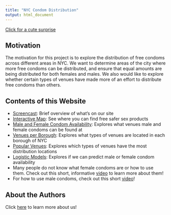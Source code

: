 ```yaml
---
title: "NYC Condom Distribution"
output: html_document
---
```


[Click for a cute surprise](images/condom_cartoon.jpeg)

## Motivation

The motivation for this project is to explore the distribution of free condoms across different areas in NYC. We want to determine areas of the city where more free condoms can be distributed, and ensure that equal amounts are being distributed for both females and males. We also would like to explore whether certain types of venues have made more of an effort to distribute free condoms than others.

## Contents of this Website

* [Screencast](https://www.youtube.com/watch?v=wHXdM-rULHQ): Brief overview of what's on our site
* [Interactive Map](https://nyccondoms.shinyapps.io/condoms_map/): See where you can find free safer sex products
* [Male and Female Condom Availability](female_male_condoms.html): Explores what venues male and female condoms can be found at
* [Venues per Borough](venues_across_boroughs.html): Explores what types of venues are located in each borough of NYC
* [Popular Venues](popular_venues.html): Explores which types of venues have the most distribution locations
* [Logistic Models](lm.html): Explores if we can predict male or female condom availability
* Many people do not know what female condoms are or how to use them. Check out this short, informative [video](https://youtu.be/DBZ7xeT1j6M) to learn more about them!
* For how to use male condoms, check out this short [video](https://youtu.be/1I2nyyVcicA)!

## About the Authors

Click [here](about_us.html) to learn more about us!